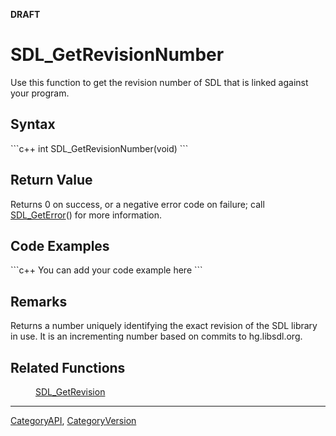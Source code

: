 <!-- pragma section-numbers off -->
<!-- pragma camelcase off -->
'''DRAFT'''

= SDL_GetRevisionNumber =
Use this function to get the revision number of SDL that is linked against your program.


== Syntax ==
```c++
int SDL_GetRevisionNumber(void)
```

== Return Value ==
Returns 0 on success, or a negative error code on failure; call [[SDL_GetError]]() for more information.

== Code Examples ==
```c++
You can add your code example here
```

== Remarks ==
Returns a number uniquely identifying the exact revision of the SDL library in use. It is an incrementing number based on commits to hg.libsdl.org.

== Related Functions ==
:[[SDL_GetRevision]]

----
[[CategoryAPI]], [[CategoryVersion]]
